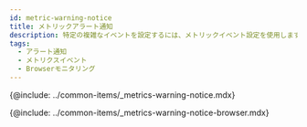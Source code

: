 ```yaml
---
id: metric-warning-notice
title: メトリックアラート通知
description: 特定の複雑なイベントを設定するには、メトリックイベント設定を使用します。
tags:
  - アラート通知
  - メトリクスイベント
  - Browserモニタリング
---
```


{@include: ../common-items/_metrics-warning-notice.mdx} 

{@include: ../common-items/_metrics-warning-notice-browser.mdx} 
